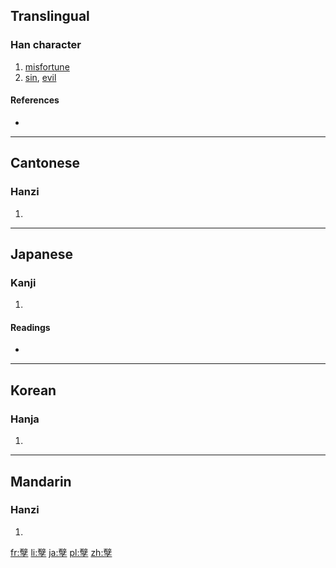 {{also|孽}}
==Translingual==

===Han character===
{{Han char|rn=39|rad=子|as=16|sn=19|four=|canj=山十弓木 (UJND)}}

# [[misfortune]]
# [[sin]], [[evil]]

====References====
* {{Han ref|kx=0281.050|dkj=07046|dj=0551.050|hdz=21020.080|uh=5B7C|ud=23420}}

----

==Cantonese==

===Hanzi===
{{yue-hanzi|jyut=[[jit6]]|y=yit6}}

# {{defn|lang=yue|sort=子16}}

----

==Japanese==

===Kanji===
{{ja-kanji|grade=|rs=子16}}

# {{defn|lang=ja|sort=子16}}

====Readings====
* {{ja-readings|on=[[げつ]] (getsu), [[げち]] (gechi)|kun=[[わきばら]] (wakibara), [[ひこばえ]] (hikobae), [[わざはひ]] (wazahahi)}}

----

==Korean==

===Hanja===
{{ko-hanja|hangeul=얼|rv=eol|mr=ŏl}}

# {{defn|lang=ko|sort=子16}}

----

==Mandarin==

===Hanzi===
{{cmn-hanzi|pin=[[niè]] ([[nie4]])|wg=nieh<sup>4</sup>}}

# {{defn|lang=cmn|sort=子16}}

[[fr:孼]]
[[li:孼]]
[[ja:孼]]
[[pl:孼]]
[[zh:孼]]